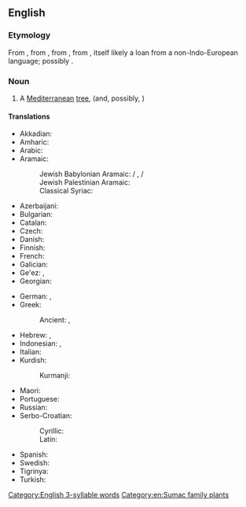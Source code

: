 ==English==
{{wikipedia}}

===Etymology===
From {{inh|en|enm|therebynte}}, from {{der|en|fro|terebinthe}}, from {{der|en|la|terebinthus}}, from {{der|en|grc|τερέβινθος}}, itself likely a loan from a non-Indo-European language; possibly {{etyl|omn|en}}.

===Noun===
{{en-noun}}

# A [[Mediterranean]] [[tree]], {{taxlink|Pistacia terebinthus|species|noshow=1}} (and, possibly, {{taxlink|Pistacia palaestina|species|noshow=1}})

====Translations====
{{trans-top|a Mediterranean tree}}
* Akkadian: {{t|akk|𒌑𒁍𒌓𒉡|tr=buṭnu|m}}
* Amharic: {{t|am|ቡጥም|tr=buṭəm|m}}
* Arabic: {{t|ar|بُطْم|m}}
* Aramaic:
*: Jewish Babylonian Aramaic: {{t|arc|בוטמא‎|m|tr=buṭma}} / {{t|arc|בטמא‎|m|tr=buṭma, beṭma}}, {{t|arc|בוטנא|m|tr=buṭnā}} /‎ {{t|arc|בטנא|m|tr=buṭnā, beṭna}}
*: Jewish Palestinian Aramaic: {{t|arc|בטמה|m|ts=*buṭma}}
*: Classical Syriac: {{t|syc|ܒܛܡܬܐ|m|tr=bəṭməṯā}}
* Azerbaijani: {{t-needed|az}}
* Bulgarian: {{t|bg|кукуч|m}}
* Catalan: {{t|ca|terebint|m}}
* Czech: {{t|cs|řečík terebintový|m}}
* Danish: {{t-needed|da}}
* Finnish: {{t+|fi|tärpättipistaasi}}
* French: {{t+|fr|térébinthe}}
* Galician: {{t|gl|terebinto|m}}
* Ge'ez: {{t|gez|ቡጥም|m}}, {{t|gez|ብጥም|m}}
* Georgian: {{t-needed|ka}}
{{trans-mid}}
* German: {{t+|de|Terebinthe|f}}, {{t|de|Terpentin-Pistazie|f}}
* Greek:
*: Ancient: {{t|grc|τερέβινθος|f}}, {{t|grc|τέρμινθος|f}}
* Hebrew: {{t|he|בֹּטֶם|tr=bōṭem|m}}, {{t|he|אֵלָה|tr=ēlā|f}}
* Indonesian: {{t|id|tarbantin}}, {{t|id|tarbantin}}
* Italian: {{t|it|terebinto|m}}
* Kurdish:
*: Kurmanji: {{t+|ku|bêmk|f}} {{qualifier|variety with soft seeds}}
* Maori: {{t|mi|terepini}}
* Portuguese: {{t+|pt|terebinto|m}}
* Russian: {{t|ru|терпенти́новое де́рево|n}}
* Serbo-Croatian:
*: Cyrillic: {{t|sh|смр̀дљика|f}}
*: Latin: {{t|sh|smr̀dljika|f}}
* Spanish: {{t|es|terebinto}}
* Swedish: {{t|sv|terebint}}
* Tigrinya: {{t|ti|ቡጥም|tr=buṭəm|m}}
* Turkish: {{t|tr|menengiç}}
{{trans-bottom}}

[[Category:English 3-syllable words]]
[[Category:en:Sumac family plants]]